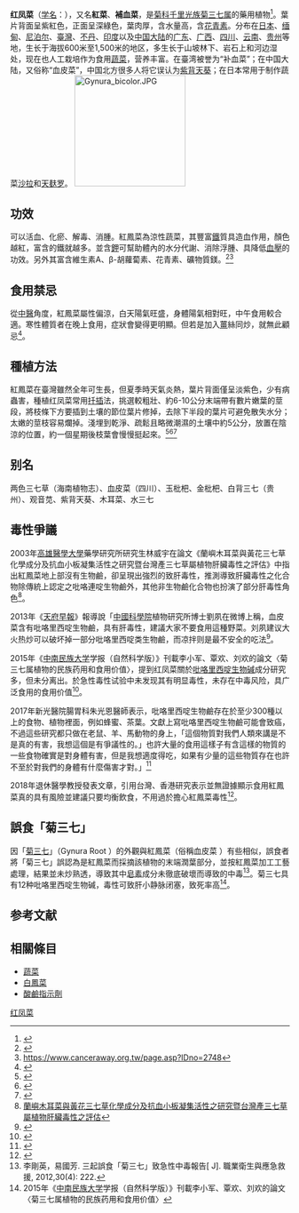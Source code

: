 {{Speciesbox
| name = 红凤菜
| status = LC
| status_system = IUCN3.1
| image =Gynurabicolor.PNG
| genus = Gynura
| species = bicolor
| authority = (Roxb. ex Willd.) DC.
}}
'''红凤菜'''（[[学名|学名]]：{{lang|la|''Gynura bicolor''}}），又名'''紅菜'''、'''補血菜'''，是[[菊科|菊科]][[千里光族|千里光族]][[菊三七属|菊三七属]]的藥用植物<ref>{{cite web | url = http://plant.tesri.gov.tw/plant/WebShowBPlant.aspx?tno=539055020&spkind=1 | title = 红凤菜 | work = 台湾野生植物资料库 | publisher = 特有生物研究保育中心 | access-date = 2010-10-28 | archive-date = 2020-10-24 | archive-url = https://web.archive.org/web/20201024144117/http://plant.tesri.gov.tw/plant/WebShowBPlant.aspx?tno=539055020&spkind=1 | dead-url = no }}</ref>。葉片背面呈紫紅色，正面呈深綠色，葉肉厚，含水量高，含[[花青素|花青素]]。分布在[[日本|日本]]、[[缅甸|缅甸]]、[[尼泊尔|尼泊尔]]、[[臺灣|臺灣]]、[[不丹|不丹]]、[[印度|印度]]以及[[中国大陆|中国大陆]]的[[广东|广东]]、[[广西|广西]]、[[四川|四川]]、[[云南|云南]]、[[贵州|贵州]]等地，生长于海拔600米至1,500米的地区，多生长于山坡林下、岩石上和河边湿处，现在也人工栽培作为食用[[蔬菜|蔬菜]]，营养丰富。在臺湾被誉为“补血菜”；在中国大陆，又俗称“血皮菜”，中国北方很多人将它误认为[[紫背天葵|紫背天葵]]；在日本常用于制作蔬菜[[沙拉|沙拉]]和[[天麸罗|天麸罗]]。
[[File:Gynura_bicolor.JPG|200px]]

==功效==
可以活血、化瘀、解毒、消腫。紅鳳菜為涼性蔬菜，其豐富[[鐵|鐵]]質具造血作用，顏色越紅，富含的鐵就越多。並含[[鉀|鉀]]可幫助體內的水分代謝、消除浮腫、具降低[[血壓|血壓]]的功效。另外其富含維生素A、β-胡蘿蔔素、花青素、礦物質鎂。<ref>{{Cite web |url=https://www.canceraway.org.tw/page.asp?IDno=1420 |title=存档副本 |access-date=2021-03-19 |archive-date=2017-08-14 |archive-url=https://web.archive.org/web/20170814020200/http://www.canceraway.org.tw/page.asp?IDno=1420 |dead-url=no }}</ref><ref>https://www.canceraway.org.tw/page.asp?IDno=2748</ref>

==食用禁忌==
從[[中醫|中醫]]角度，紅鳳菜屬性偏涼，白天陽氣旺盛，身體陽氣相對旺，中午食用較合適。寒性體質者在晚上食用，症狀會變得更明顯。但若是加入[[薑|薑]]絲同炒，就無此顧忌<ref>{{Cite web |url=http://hospital.kingnet.com.tw/essay/essay.html?pid=23334 |title=紅鳳菜可以晚上吃嗎? |access-date=2016-12-14 |archive-date=2016-12-20 |archive-url=https://web.archive.org/web/20161220124822/http://hospital.kingnet.com.tw/essay/essay.html?pid=23334 |dead-url=no }}</ref>。

==種植方法==
紅鳳菜在臺灣雖然全年可生長，但夏季時天氣炎熱，葉片背面僅呈淡紫色，少有病蟲害，種植红凤菜常用[[扦插|扦插]]法，挑選較粗壯、約6-10公分末端帶有數片嫩葉的莖段，將枝條下方要插到土壤的節位葉片修掉，去除下半段的葉片可避免散失水分；太嫩的莖枝容易爛掉。淺埋到乾淨、疏鬆且略微潮濕的土壤中約5公分，放置在陰涼的位置，約一個星期後枝葉會慢慢挺起來。<ref>{{Cite web |url=http://www.epochtimes.com/b5/9/9/5/n2647752.htm |title=如何栽種紅鳳菜 |access-date=2016-11-25 |archive-date=2019-12-31 |archive-url=https://web.archive.org/web/20191231144601/http://www.epochtimes.com/b5/9/9/5/n2647752.htm |dead-url=no }}</ref><ref>{{Cite web |url=http://www.mygardenlife.com.tw/article_content.php?pk=100484 |title=自己種紅鳳菜不失敗種植步驟step by step |access-date=2016-11-25 |archive-date=2017-08-28 |archive-url=https://web.archive.org/web/20170828040904/http://www.mygardenlife.com.tw/article_content.php?pk=100484 |dead-url=no }}</ref><ref>{{Cite web |url=http://hospital.kingnet.com.tw/essay/essay.html?pid=21157 |title=自家陽台種蔬菜，吃得安心又健康！ |access-date=2016-12-14 |archive-date=2016-12-20 |archive-url=https://web.archive.org/web/20161220124452/http://hospital.kingnet.com.tw/essay/essay.html?pid=21157 |dead-url=no }}</ref>

== 别名 ==
两色三七草（海南植物志）、血皮菜（四川）、玉枇杷、金枇杷、白背三七（贵州）、观音苋、紫背天葵、木耳菜、水三七

==毒性爭議==
2003年[[高雄醫學大學|高雄醫學大學]]藥學研究所研究生林威宇在論文《蘭嶼木耳菜與黃花三七草化學成分及抗血小板凝集活性之研究暨台灣產三七草屬植物肝臟毒性之評估》中指出紅鳳菜地上部沒有生物鹼，卻呈現出強烈的致肝毒性，推測導致肝臟毒性之化合物除傳統上認定之吡咯連啶生物鹼外，其他非生物鹼化合物也扮演了部分肝毒性角色<ref>[http://handle.ncl.edu.tw/11296/ndltd/13930019683249168522 蘭嶼木耳菜與黃花三七草化學成分及抗血小板凝集活性之研究暨台灣產三七草屬植物肝臟毒性之評估]</ref>。

2013年《[[天府早報|天府早報]]》報導說「[[中國科學院|中國科學院]]植物研究所博士劉夙在微博上稱，血皮菜含有吡咯里西啶生物鹼，具有肝毒性，建議大家不要食用這種野菜。刘夙建议大火热炒可以破坏掉一部分吡咯里西啶类生物鹼，而凉拌则是最不安全的吃法<ref>{{Cite web |url=http://news.163.com/13/0813/06/964V9RUQ00014Q4P.html |title=血皮菜补血？血皮菜有毒？ |access-date=2016-11-09 |archive-url=https://web.archive.org/web/20161109221522/http://news.163.com/13/0813/06/964V9RUQ00014Q4P.html |archive-date=2016-11-09 |dead-url=yes }}</ref>。

2015年《[[中南民族大学|中南民族大学]]学报（自然科学版）》刊載李小军、覃欢、刘欢的論文〈菊三七属植物的民族药用和食用价值〉，提到红凤菜關於[[吡咯里西啶|吡咯里西啶]][[生物碱|生物碱]]成分研究多，但未分离出。於急性毒性试验中未发现其有明显毒性，未存在中毒风险，具广泛食用的食用价值<ref>{{Cite web |url=http://znzk.scuec.edu.cn/ch/reader/create_pdf.aspx?file_no=20150413&year_id=2015&quarter_id=4&falg=1 |title=菊三七属植物的民族药用和食用价值 |access-date=2016-11-11 |archive-date=2020-10-21 |archive-url=https://web.archive.org/web/20201021213918/http://znzk.scuec.edu.cn/ch/reader/create_pdf.aspx?file_no=20150413&year_id=2015&quarter_id=4&falg=1 |dead-url=no }}</ref>。

2017年新光醫院腸胃科朱光恩醫師表示，吡咯里西啶生物鹼存在於至少300種以上的食物、植物裡面，例如蜂蜜、茶葉。文獻上寫吡咯里西啶生物鹼可能會致癌，不過這些研究都只做在老鼠、羊、馬動物的身上，「這個物質對我們人類來講是不是真的有害，我想這個是有爭議性的。」也許大量的食用這樣子有含這樣的物質的一些食物確實是對身體有害，但是我想適度得吃，如果有少量的這些物質存在也許不至於對我們的身體有什麼傷害才對。」<ref>{{Cite web |url=http://www.setn.com/News.aspx?NewsID=273864 |title=紅鳳菜有毒吃多致癌？醫師：適量吃不影響 |access-date=2017-07-18 |archive-date=2020-10-21 |archive-url=https://web.archive.org/web/20201021194824/https://www.setn.com/News.aspx?NewsID=273864 |dead-url=no }}</ref>

2018年退休醫學教授發表文章，引用台灣、香港研究表示並無證據顯示食用紅鳳菜真的具有風險並建議只要均衡飲食，不用過於擔心紅鳳菜毒性<ref>{{cite web|author1=林慶順|title=紅鳳菜含強烈肝毒導致肝硬化？且看中港台研究怎麼說|url=https://health.udn.com/health/story/6037/3050730|publisher=聯合新聞元氣網|accessdate=2018-03-26|language=zh-tw|archive-date=2020-10-20|archive-url=https://web.archive.org/web/20201020111944/https://health.udn.com/health/story/6037/3050730|dead-url=no}}</ref>。

==誤食「菊三七」==
因「[[菊三七|菊三七]]」（Gynura Root ）的外觀與紅鳳菜（俗稱血皮菜 ）有些相似，誤食者將「菊三七」誤認為是紅鳳菜而採摘該植物的末端潤葉部分，並按紅鳳菜加工工藝處理，結果並未炒熟透，導致其中[[皂素|皂素]]成分未徹底破壞而導致的中毒<ref>李剛英，易國芳. 三起誤食「菊三七」致急性中毒報告[ J]. 職業衛生與應急救援, 2012,30(4): 222.</ref>。菊三七具有12种吡咯里西啶生物碱，毒性可致肝小静脉闭塞，致死率高<ref>2015年《[[中南民族大学|中南民族大学]]学报（自然科学版）》刊載李小军、覃欢、刘欢的論文〈菊三七属植物的民族药用和食用价值〉</ref>。

== 参考文献 ==
{{reflist}}

==相關條目==
*[[蔬菜|蔬菜]]
*[[白鳳菜|白鳳菜]]
*[[酸鹼指示劑|酸鹼指示劑]]
{{Taxonbar|from=Q5760128}}

[[Category:菊三七属|红凤菜]]